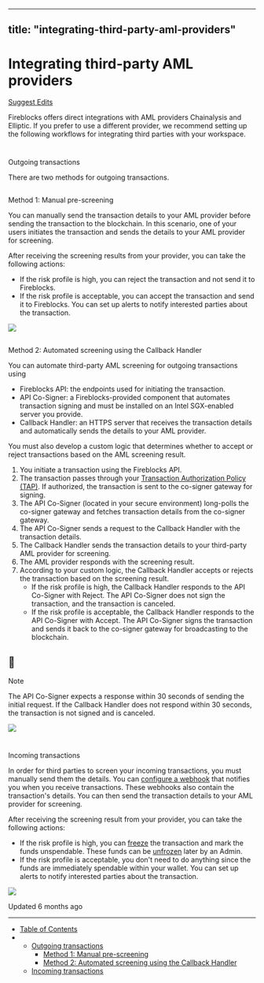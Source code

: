 ---
  title: "integrating-third-party-aml-providers"
  ---
  
  # Integrating third-party AML providers

[Suggest Edits](/edit/integrating-third-party-aml-providers)

Fireblocks offers direct integrations with AML providers Chainalysis and Elliptic. If you prefer to use a different provider, we recommend setting up the following workflows for integrating third parties with your workspace.

# 

Outgoing transactions

[](#outgoing-transactions)

There are two methods for outgoing transactions.

## 

Method 1: Manual pre-screening

[](#method-1-manual-pre-screening)

You can manually send the transaction details to your AML provider before sending the transaction to the blockchain. In this scenario, one of your users initiates the transaction and sends the details to your AML provider for screening.

After receiving the screening results from your provider, you can take the following actions:

*   If the risk profile is high, you can reject the transaction and not send it to Fireblocks.
*   If the risk profile is acceptable, you can accept the transaction and send it to Fireblocks. You can set up alerts to notify interested parties about the transaction.

![](https://files.readme.io/b5bfbbc-Outgoing_1_1.png)

## 

Method 2: Automated screening using the Callback Handler

[](#method-2-automated-screening-using-the-callback-handler)

You can automate third-party AML screening for outgoing transactions using

*   Fireblocks API: the endpoints used for initiating the transaction.
*   API Co-Signer: a Fireblocks-provided component that automates transaction signing and must be installed on an Intel SGX-enabled server you provide.
*   Callback Handler: an HTTPS server that receives the transaction details and automatically sends the details to your AML provider.

You must also develop a custom logic that determines whether to accept or reject transactions based on the AML screening result.

1.  You initiate a transaction using the Fireblocks API.
2.  The transaction passes through your [Transaction Authorization Policy (TAP)](/docs/capabilities#transaction-authorization-policy-tap). If authorized, the transaction is sent to the co-signer gateway for signing.
3.  The API Co-Signer (located in your secure environment) long-polls the co-signer gateway and fetches transaction details from the co-signer gateway.
4.  The API Co-Signer sends a request to the Callback Handler with the transaction details.
5.  The Callback Handler sends the transaction details to your third-party AML provider for screening.
6.  The AML provider responds with the screening result.
7.  According to your custom logic, the Callback Handler accepts or rejects the transaction based on the screening result.
    *   If the risk profile is high, the Callback Handler responds to the API Co-Signer with Reject. The API Co-Signer does not sign the transaction, and the transaction is canceled.
    *   If the risk profile is acceptable, the Callback Handler responds to the API Co-Signer with Accept. The API Co-Signer signs the transaction and sends it back to the co-signer gateway for broadcasting to the blockchain.

<Info>

## 📘

Note

The API Co-Signer expects a response within 30 seconds of sending the initial request. If the Callback Handler does not respond within 30 seconds, the transaction is not signed and is canceled.

</Info>![](https://files.readme.io/f05d3e1-Outgoing_2.png)

# 

Incoming transactions

[](#incoming-transactions)

In order for third parties to screen your incoming transactions, you must manually send them the details. You can [configure a webhook](/docs/webhooks-notifications?__hstc=215458440.b4ed1436a462ca1ef892c4215a414852.1681749190916.1695401325841.1695411767645.460&__hssc=215458440.9.1695411767645&__hsfp=1728074016) that notifies you when you receive transactions. These webhooks also contain the transaction's details. You can then send the transaction details to your AML provider for screening.

After receiving the screening result from your provider, you can take the following actions:

*   If the risk profile is high, you can [freeze](/reference/post_transactions-txid-freeze?__hstc=215458440.b4ed1436a462ca1ef892c4215a414852.1681749190916.1695401325841.1695411767645.460&__hssc=215458440.9.1695411767645&__hsfp=1728074016) the transaction and mark the funds unspendable. These funds can be [unfrozen](/reference/post_transactions-txid-unfreeze?__hstc=215458440.b4ed1436a462ca1ef892c4215a414852.1681749190916.1695401325841.1695411767645.460&__hssc=215458440.9.1695411767645&__hsfp=1728074016) later by an Admin.
*   If the risk profile is acceptable, you don't need to do anything since the funds are immediately spendable within your wallet. You can set up alerts to notify interested parties about the transaction.

![](https://files.readme.io/9a7e35d-Incoming.png)

Updated 6 months ago

* * *

*   [Table of Contents](#)
*   *   [Outgoing transactions](#outgoing-transactions)
        *   [Method 1: Manual pre-screening](#method-1-manual-pre-screening)
        *   [Method 2: Automated screening using the Callback Handler](#method-2-automated-screening-using-the-callback-handler)
    *   [Incoming transactions](#incoming-transactions)
